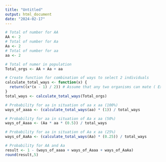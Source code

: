 ```yaml
---
title: "Untitled"
output: html_document
date: "2024-02-17"
---
```


```r
# Total of number for AA
AA <- 2
# Total of number for Aa
Aa <- 2
# Total of number for aa
aa <- 2

# Total of numer in population
Total_orgs <- AA + Aa + aa

# Create function for combination of ways to select 2 individuals
calculate_total_ways <- function(x) {
  return((x*(x - 1) / 2)) # Assume that any two organisms can mate ( Ex: Only one situation Aa x Aa instead of two situation)
}
total_ways <- calculate_total_ways(Total_orgs)

# Probability for aa in situation of aa x aa (100%)
ways_of_aaaa <- (calculate_total_ways(aa) * (1)) / total_ways

# Probability for aa in situation of Aa x aa (50%)
ways_of_Aaaa <- (Aa * aa * (0.5)) / total_ways

# Probability for aa in situation of Aa x aa (25%)
ways_of_AaAa <- (calculate_total_ways(Aa) * (0.25)) / total_ways

# Probability for AA and Aa
result <- 1 - (ways_of_aaaa + ways_of_Aaaa + ways_of_AaAa)
round(result,5) 
```

